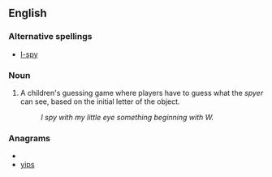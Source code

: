 ==English==

===Alternative spellings===
*[[I-spy]]

===Noun===
{{en-noun|-|sg=[[I]] [[spy]]}}

# {{games}} A children's guessing game where players have to guess what the ''spyer'' can see, based on the initial letter of the object.
#:''I spy with my little eye something beginning with W.''

===Anagrams===
* {{alphagram|ipsy}}
* [[yips#English|yips]]